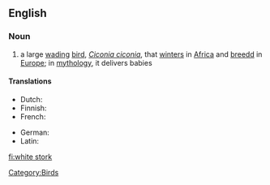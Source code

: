 ==English==

===Noun===
{{wikipedia}}
{{en-noun|sg=[[white]] [[stork]]}}

# a large [[wading]] [[bird]], ''[[Ciconia ciconia]]'', that [[winter]]s in [[Africa]] and [[breed]]d in [[Europe]]; in [[mythology]], it delivers babies

====Translations====
{{trans-top|large wading bird, ''Ciconia ciconia''}}
*Dutch: {{t|nl|ooievaar|m}}
*Finnish: {{t|fi|kattohaikara}}
*French: {{t|fr|cigogne blanche}}
{{trans-mid}}
*German: {{t|de|Weissstorch}}
*Latin: {{t|la|ciconia}}
{{trans-bottom}}

[[Category:Birds]]

[[fi:white stork]]